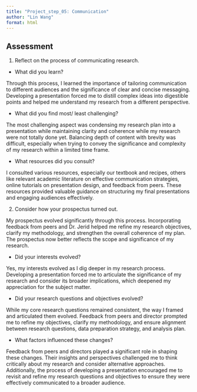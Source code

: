 ```yaml
---
title: "Project_step_05: Communication"
author: "Lin Wang"
format: html
---
```


## Assessment

1. Reflect on the process of communicating research.

- What did you learn?

Through this process, I learned the importance of tailoring communication to different audiences and the significance of clear and concise messaging. Developing a presentation forced me to distill complex ideas into digestible points and helped me understand my research from a different perspective.

- What did you find most/ least challenging?

The most challenging aspect was condensing my research plan into a presentation while maintaining clarity and coherence while my research were not totally done yet. Balancing depth of content with brevity was difficult, especially when trying to convey the significance and complexity of my research within a limited time frame.

- What resources did you consult?

I consulted various resources, especially our textbook and recipes, others like relevant academic literature on effective communication strategies, online tutorials on presentation design, and feedback from peers. These resources provided valuable guidance on structuring my final presentations and engaging audiences effectively.

2. Consider how your prospectus turned out.

My prospectus evolved significantly through this process. Incorporating feedback from peers and Dr. Jerid helped me refine my research objectives, clarify my methodology, and strengthen the overall coherence of my plan. The prospectus now better reflects the scope and significance of my research.

- Did your interests evolved?

Yes, my interests evolved as I dig deeper in my research process. Developing a presentation forced me to articulate the significance of my research and consider its broader implications, which deepened my appreciation for the subject matter.

- Did your research questions and objectives evolved?

While my core research questions remained consistent, the way I framed and articulated them evolved. Feedback from peers and director prompted me to refine my objectives, clarify my methodology, and ensure alignment between research questions, data preparation strategy, and analysis plan.

- What factors influenced these changes?

Feedback from peers and directors played a significant role in shaping these changes. Their insights and perspectives challenged me to think critically about my research and consider alternative approaches. Additionally, the process of developing a presentation encouraged me to revisit and refine my research questions and objectives to ensure they were effectively communicated to a broader audience.